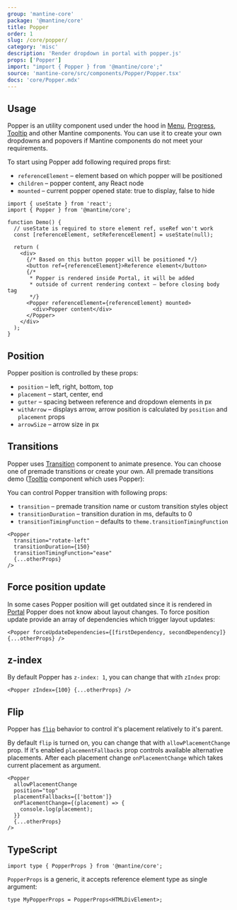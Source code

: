 ```yaml
---
group: 'mantine-core'
package: '@mantine/core'
title: Popper
order: 1
slug: /core/popper/
category: 'misc'
description: 'Render dropdown in portal with popper.js'
props: ['Popper']
import: "import { Popper } from '@mantine/core';"
source: 'mantine-core/src/components/Popper/Popper.tsx'
docs: 'core/Popper.mdx'
---
```



## Usage

Popper is an utility component used under the hood in [Menu](/core/menu/), [Progress](/core/popover/), [Tooltip](/core/tooltip/)
and other Mantine components. You can use it to create your own dropdowns and popovers if Mantine components do not meet your requirements.

To start using Popper add following required props first:

- `referenceElement` – element based on which popper will be positioned
- `children` – popper content, any React node
- `mounted` – current popper opened state: true to display, false to hide

```tsx
import { useState } from 'react';
import { Popper } from '@mantine/core';

function Demo() {
  // useState is required to store element ref, useRef won't work
  const [referenceElement, setReferenceElement] = useState(null);

  return (
    <div>
      {/* Based on this button popper will be positioned */}
      <button ref={referenceElement}>Reference element</button>
      {/*
       * Popper is rendered inside Portal, it will be added
       * outside of current rendering context – before closing body tag
       */}
      <Popper referenceElement={referenceElement} mounted>
        <div>Popper content</div>
      </Popper>
    </div>
  );
}
```

## Position

Popper position is controlled by these props:

- `position` – left, right, bottom, top
- `placement` – start, center, end
- `gutter` – spacing between reference and dropdown elements in px
- `withArrow` – displays arrow, arrow position is calculated by `position` and `placement` props
- `arrowSize` – arrow size in px

<Demo data={PopperDemos.configurator} />

## Transitions

Popper uses [Transition](/core/transition/) component to animate presence.
You can choose one of premade transitions or create your own. All premade transitions demo
([Tooltip](/core/tooltip/) component which uses Popper):

<Demo data={TooltipDemos.transitions} />

You can control Popper transition with following props:

- `transition` – premade transition name or custom transition styles object
- `transitionDuration` – transition duration in ms, defaults to 0
- `transitionTimingFunction` – defaults to `theme.transitionTimingFunction`

```tsx
<Popper
  transition="rotate-left"
  transitionDuration={150}
  transitionTimingFunction="ease"
  {...otherProps}
/>
```

## Force position update

In some cases Popper position will get outdated since it is rendered in [Portal](/core/portal/)
Popper does not know about layout changes. To force position update provide an array of dependencies which trigger layout updates:

```tsx
<Popper forceUpdateDependencies={[firstDependency, secondDependency]} {...otherProps} />
```

## z-index

By default Popper has `z-index: 1`, you can change that with `zIndex` prop:

```tsx
<Popper zIndex={100} {...otherProps} />
```

## Flip

Popper has [`flip`](https://popper.js.org/docs/v2/modifiers/flip/) behavior to control it's placement relatively to it's parent.

By default `flip` is turned on, you can change that with `allowPlacementChange` prop.
If it's enabled `placementFallbacks` prop controls available alternative placements.
After each placement change `onPlacementChange` which takes current placement as argument.

```tsx
<Popper
  allowPlacementChange
  position="top"
  placementFallbacks={['bottom']}
  onPlacementChange={(placement) => {
    console.log(placement);
  }}
  {...otherProps}
/>
```

## TypeScript

```tsx
import type { PopperProps } from '@mantine/core';
```

`PopperProps` is a generic, it accepts reference element type as single argument:

```tsx
type MyPopperProps = PopperProps<HTMLDivElement>;
```
